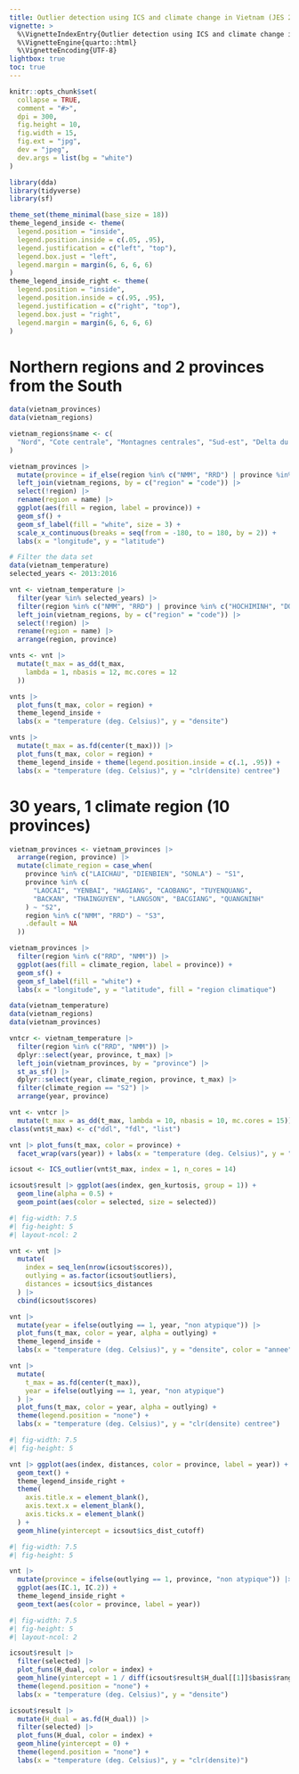 ```yaml
---
title: Outlier detection using ICS and climate change in Vietnam (JES 2024 edition)
vignette: >
  %\VignetteIndexEntry{Outlier detection using ICS and climate change in Vietnam (JES 2024 edition)}
  %\VignetteEngine{quarto::html}
  %\VignetteEncoding{UTF-8}
lightbox: true
toc: true
---
```


```r
knitr::opts_chunk$set(
  collapse = TRUE,
  comment = "#>",
  dpi = 300,
  fig.height = 10,
  fig.width = 15,
  fig.ext = "jpg",
  dev = "jpeg",
  dev.args = list(bg = "white")
)
```

```r
library(dda)
library(tidyverse)
library(sf)

theme_set(theme_minimal(base_size = 18))
theme_legend_inside <- theme(
  legend.position = "inside",
  legend.position.inside = c(.05, .95),
  legend.justification = c("left", "top"),
  legend.box.just = "left",
  legend.margin = margin(6, 6, 6, 6)
)
theme_legend_inside_right <- theme(
  legend.position = "inside",
  legend.position.inside = c(.95, .95),
  legend.justification = c("right", "top"),
  legend.box.just = "right",
  legend.margin = margin(6, 6, 6, 6)
)
```

# Northern regions and 2 provinces from the South

```r
data(vietnam_provinces)
data(vietnam_regions)

vietnam_regions$name <- c(
  "Nord", "Cote centrale", "Montagnes centrales", "Sud-est", "Delta du Mekong", "Delta du Fleuve Rouge"
)

vietnam_provinces |>
  mutate(province = if_else(region %in% c("NMM", "RRD") | province %in% c("HOCHIMINH", "DONGNAI"), province, NA)) |>
  left_join(vietnam_regions, by = c("region" = "code")) |>
  select(!region) |>
  rename(region = name) |>
  ggplot(aes(fill = region, label = province)) +
  geom_sf() +
  geom_sf_label(fill = "white", size = 3) +
  scale_x_continuous(breaks = seq(from = -180, to = 180, by = 2)) +
  labs(x = "longitude", y = "latitude")
```

```r
# Filter the data set
data(vietnam_temperature)
selected_years <- 2013:2016

vnt <- vietnam_temperature |>
  filter(year %in% selected_years) |>
  filter(region %in% c("NMM", "RRD") | province %in% c("HOCHIMINH", "DONGNAI")) |>
  left_join(vietnam_regions, by = c("region" = "code")) |>
  select(!region) |>
  rename(region = name) |>
  arrange(region, province)

vnts <- vnt |>
  mutate(t_max = as_dd(t_max,
    lambda = 1, nbasis = 12, mc.cores = 12
  ))

vnts |>
  plot_funs(t_max, color = region) +
  theme_legend_inside +
  labs(x = "temperature (deg. Celsius)", y = "densite")

vnts |>
  mutate(t_max = as.fd(center(t_max))) |>
  plot_funs(t_max, color = region) +
  theme_legend_inside + theme(legend.position.inside = c(.1, .95)) +
  labs(x = "temperature (deg. Celsius)", y = "clr(densite) centree")
```

# 30 years, 1 climate region (10 provinces)

```r
vietnam_provinces <- vietnam_provinces |>
  arrange(region, province) |>
  mutate(climate_region = case_when(
    province %in% c("LAICHAU", "DIENBIEN", "SONLA") ~ "S1",
    province %in% c(
      "LAOCAI", "YENBAI", "HAGIANG", "CAOBANG", "TUYENQUANG",
      "BACKAN", "THAINGUYEN", "LANGSON", "BACGIANG", "QUANGNINH"
    ) ~ "S2",
    region %in% c("NMM", "RRD") ~ "S3",
    .default = NA
  ))

vietnam_provinces |>
  filter(region %in% c("RRD", "NMM")) |>
  ggplot(aes(fill = climate_region, label = province)) +
  geom_sf() +
  geom_sf_label(fill = "white") +
  labs(x = "longitude", y = "latitude", fill = "region climatique")
```

```r
data(vietnam_temperature)
data(vietnam_regions)
data(vietnam_provinces)

vntcr <- vietnam_temperature |>
  filter(region %in% c("RRD", "NMM")) |>
  dplyr::select(year, province, t_max) |>
  left_join(vietnam_provinces, by = "province") |>
  st_as_sf() |>
  dplyr::select(year, climate_region, province, t_max) |>
  filter(climate_region == "S2") |>
  arrange(year, province)

vnt <- vntcr |>
  mutate(t_max = as_dd(t_max, lambda = 10, nbasis = 10, mc.cores = 15))
class(vnt$t_max) <- c("ddl", "fdl", "list")

vnt |> plot_funs(t_max, color = province) +
  facet_wrap(vars(year)) + labs(x = "temperature (deg. Celsius)", y = "densite")

icsout <- ICS_outlier(vnt$t_max, index = 1, n_cores = 14)
```

```r
icsout$result |> ggplot(aes(index, gen_kurtosis, group = 1)) +
  geom_line(alpha = 0.5) +
  geom_point(aes(color = selected, size = selected))
```

```r
#| fig-width: 7.5
#| fig-height: 5
#| layout-ncol: 2

vnt <- vnt |>
  mutate(
    index = seq_len(nrow(icsout$scores)),
    outlying = as.factor(icsout$outliers),
    distances = icsout$ics_distances
  ) |>
  cbind(icsout$scores)

vnt |>
  mutate(year = ifelse(outlying == 1, year, "non atypique")) |>
  plot_funs(t_max, color = year, alpha = outlying) +
  theme_legend_inside +
  labs(x = "temperature (deg. Celsius)", y = "densite", color = "annee", alpha = "atypique")

vnt |>
  mutate(
    t_max = as.fd(center(t_max)),
    year = ifelse(outlying == 1, year, "non atypique")
  ) |>
  plot_funs(t_max, color = year, alpha = outlying) +
  theme(legend.position = "none") +
  labs(x = "temperature (deg. Celsius)", y = "clr(densite) centree")
```

```r
#| fig-width: 7.5
#| fig-height: 5

vnt |> ggplot(aes(index, distances, color = province, label = year)) +
  geom_text() +
  theme_legend_inside_right +
  theme(
    axis.title.x = element_blank(),
    axis.text.x = element_blank(),
    axis.ticks.x = element_blank()
  ) +
  geom_hline(yintercept = icsout$ics_dist_cutoff)
```


```r
#| fig-width: 7.5
#| fig-height: 5

vnt |>
  mutate(province = ifelse(outlying == 1, province, "non atypique")) |>
  ggplot(aes(IC.1, IC.2)) +
  theme_legend_inside_right +
  geom_text(aes(color = province, label = year))
```

```r
#| fig-width: 7.5
#| fig-height: 5
#| layout-ncol: 2

icsout$result |>
  filter(selected) |>
  plot_funs(H_dual, color = index) +
  geom_hline(yintercept = 1 / diff(icsout$result$H_dual[[1]]$basis$rangeval)) +
  theme(legend.position = "none") +
  labs(x = "temperature (deg. Celsius)", y = "densite")

icsout$result |>
  mutate(H_dual = as.fd(H_dual)) |>
  filter(selected) |>
  plot_funs(H_dual, color = index) +
  geom_hline(yintercept = 0) +
  theme(legend.position = "none") +
  labs(x = "temperature (deg. Celsius)", y = "clr(densite)")
```
